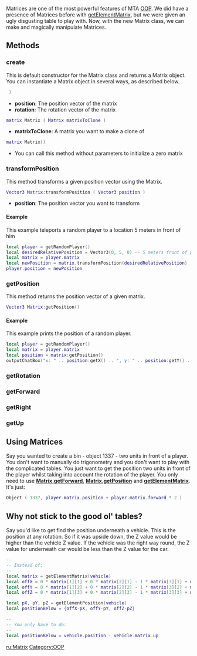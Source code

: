 Matrices are one of the most powerful features of MTA [[/OOP.md|OOP]]. We did have a presence of Matrices before with [[/getElementMatrix.md|getElementMatrix]], but we were given an ugly disgusting table to play with. Now, with the new Matrix class, we can make and magically manipulate Matrices.

==Methods==
===create===
This is default constructor for the Matrix class and returns a Matrix object. You can instantiate a Matrix object in several ways, as described below.

<syntaxhighlight lang="lua"> )</syntaxhighlight>
* '''position''': The position vector of the matrix
* '''rotation''': The rotation vector of the matrix


<syntaxhighlight lang="lua">matrix Matrix ( Matrix matrixToClone )</syntaxhighlight>
* '''matrixToClone''': A matrix you want to make a clone of


<syntaxhighlight lang="lua">matrix Matrix()</syntaxhighlight>
* You can call this method without parameters to initialize a zero matrix


===transformPosition===
This method transforms a given position vector using the Matrix.

<syntaxhighlight lang="lua">Vector3 Matrix:transformPosition ( Vector3 position )</syntaxhighlight>
* '''position''': The position vector you want to transform

====Example====
This example teleports a random player to a location 5 meters in front of him
<syntaxhighlight lang="lua">
local player = getRandomPlayer()
local desiredRelativePosition = Vector3(0, 5, 0) -- 5 meters front of player is a y = 5 vector
local matrix = player.matrix
local newPosition = matrix.transformPosition(desiredRelativePosition)
player.position = newPosition
</syntaxhighlight>

===getPosition===
This method returns the position vector of a given matrix.

<syntaxhighlight lang="lua">Vector3 Matrix:getPosition()</syntaxhighlight>

====Example====
This example prints the position of a random player.
<syntaxhighlight lang="lua">
local player = getRandomPlayer()
local matrix = player.matrix
local position = matrix:getPosition()
outputChatBox("x: " .. position:getX() .. ", y: " .. position:getY() .. ", z:" .. position:getZ())
</syntaxhighlight>

===getRotation===
===getForward===
===getRight===
===getUp===

==Using Matrices==
Say you wanted to create a bin - object 1337 - two units in front of a player. You don't want to manually do trigonometry and you don't want to play with the complicated tables. You just want to get the position two units in front of the player whilst taking into account the rotation of the player. You only need to use '''[[/Matrix#getForward.md|Matrix.getForward]]''', '''[[/Matrix#getPosition.md|Matrix.getPosition]]''' and '''[[/getElementMatrix.md|getElementMatrix]]'''.  It's just:
<syntaxhighlight lang="lua">
Object ( 1337, player.matrix.position + player.matrix.forward * 2 )
</syntaxhighlight>

== Why not stick to the good ol' tables? ==
Say you'd like to get find the position underneath a vehicle. This is the position at any rotation. So if it was upside down, the Z value would be higher than the vehicle Z value. If the vehicle was the right way round, the Z value for underneath car would be less than the Z value for the car.
<syntaxhighlight lang="lua">
--
-- Instead of:
--
local matrix = getElementMatrix(vehicle)
local offX = 0 * matrix[1][1] + 0 * matrix[2][1] - 1 * matrix[3][1] + matrix[4][1]
local offY = 0 * matrix[1][2] + 0 * matrix[2][2] - 1 * matrix[3][2] + matrix[4][2]
local offZ = 0 * matrix[1][3] + 0 * matrix[2][3] - 1 * matrix[3][3] + matrix[4][3]

local pX, pY, pZ = getElementPosition(vehicle)
local positionBelow = {offX-pX, offY-pY, offZ-pZ}

--
-- You only have to do:
--
local positionBelow = vehicle.position - vehicle.matrix.up
</syntaxhighlight>

[[/ru:Matrix.md|ru:Matrix]]
[[/Category:OOP.md|Category:OOP]]